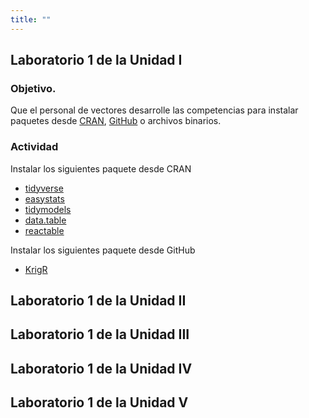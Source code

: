 ```yaml
---
title: ""
---
```


## Laboratorio 1 de la Unidad I

### Objetivo.

Que el personal de vectores desarrolle las competencias para instalar paquetes desde [CRAN](https://cran.r-project.org), [GitHub](https://github.com) o archivos binarios.


### Actividad

Instalar los siguientes paquete desde CRAN

   - [tidyverse](https://www.tidyverse.org)
   - [easystats](https://easystats.github.io/easystats/)
   - [tidymodels](https://www.tidymodels.org)
   - [data.table](http://rdatatable.gitlab.io/data.table/)
   - [reactable](https://glin.github.io/reactable/)
   
Instalar los siguientes paquete desde GitHub

   - [KrigR](https://github.com/ErikKusch/KrigR)


## Laboratorio 1 de la Unidad II

## Laboratorio 1 de la Unidad III

## Laboratorio 1 de la Unidad IV

## Laboratorio 1 de la Unidad V
